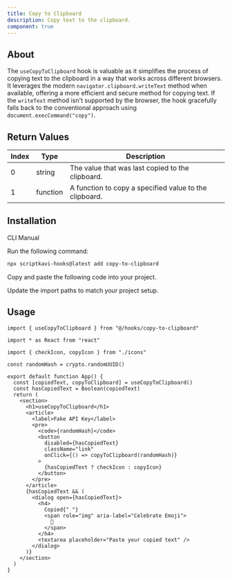 ```yaml
---
title: Copy to Clipboard
description: Copy text to the clipboard.
component: true
---
```


## About

The `useCopyToClipboard` hook is valuable as it simplifies the process of copying text to the clipboard in a way that works across different browsers. It leverages the modern `navigator.clipboard.writeText` method when available, offering a more efficient and secure method for copying text. If the `writeText` method isn't supported by the browser, the hook gracefully falls back to the conventional approach using `document.execCommand("copy")`.

## Return Values

| Index | Type     | Description                                            |
| ----- | -------- | ------------------------------------------------------ |
| 0     | string   | The value that was last copied to the clipboard.       |
| 1     | function | A function to copy a specified value to the clipboard. |

## Installation

<Tabs defaultValue="cli">

<TabsList>
  <TabsTrigger value="cli">CLI</TabsTrigger>
  <TabsTrigger value="manual">Manual</TabsTrigger>
</TabsList>

<TabsContent value="cli">

<Steps>

<Step>Run the following command:</Step>

```bash
npx scriptkavi-hooks@latest add copy-to-clipboard
```

</Steps>

</TabsContent>

<TabsContent value="manual">

<Steps>

<Step>Copy and paste the following code into your project.</Step>

<ComponentSource name="copy-to-clipboard" />

<Step>Update the import paths to match your project setup.</Step>

</Steps>

</TabsContent>

</Tabs>

## Usage

```tsx
import { useCopyToClipboard } from "@/hooks/copy-to-clipboard"
```

```tsx
import * as React from "react"

import { checkIcon, copyIcon } from "./icons"

const randomHash = crypto.randomUUID()

export default function App() {
  const [copiedText, copyToClipboard] = useCopyToClipboard()
  const hasCopiedText = Boolean(copiedText)
  return (
    <section>
      <h1>useCopyToClipboard</h1>
      <article>
        <label>Fake API Key</label>
        <pre>
          <code>{randomHash}</code>
          <button
            disabled={hasCopiedText}
            className="link"
            onClick={() => copyToClipboard(randomHash)}
          >
            {hasCopiedText ? checkIcon : copyIcon}
          </button>
        </pre>
      </article>
      {hasCopiedText && (
        <dialog open={hasCopiedText}>
          <h4>
            Copied{" "}
            <span role="img" aria-label="Celebrate Emoji">
              🎉
            </span>
          </h4>
          <textarea placeholder="Paste your copied text" />
        </dialog>
      )}
    </section>
  )
}
```
